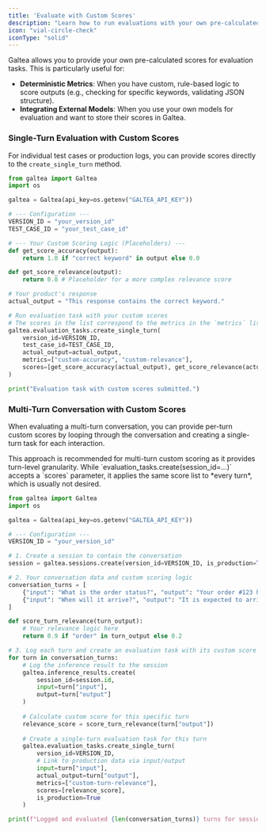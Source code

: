 ```yaml
---
title: 'Evaluate with Custom Scores'
description: "Learn how to run evaluations with your own pre-calculated scores."
icon: "vial-circle-check"
iconType: "solid"
---
```


Galtea allows you to provide your own pre-calculated scores for evaluation tasks. This is particularly useful for:
-   **Deterministic Metrics**: When you have custom, rule-based logic to score outputs (e.g., checking for specific keywords, validating JSON structure).
-   **Integrating External Models**: When you use your own models for evaluation and want to store their scores in Galtea.

### Single-Turn Evaluation with Custom Scores

For individual test cases or production logs, you can provide scores directly to the `create_single_turn` method.

```python
from galtea import Galtea
import os

galtea = Galtea(api_key=os.getenv("GALTEA_API_KEY"))

# --- Configuration ---
VERSION_ID = "your_version_id"
TEST_CASE_ID = "your_test_case_id"

# --- Your Custom Scoring Logic (Placeholders) ---
def get_score_accuracy(output):
    return 1.0 if "correct keyword" in output else 0.0

def get_score_relevance(output):
    return 0.8 # Placeholder for a more complex relevance score

# Your product's response
actual_output = "This response contains the correct keyword."

# Run evaluation task with your custom scores
# The scores in the list correspond to the metrics in the `metrics` list
galtea.evaluation_tasks.create_single_turn(
    version_id=VERSION_ID,
    test_case_id=TEST_CASE_ID,
    actual_output=actual_output,
    metrics=["custom-accuracy", "custom-relevance"],
    scores=[get_score_accuracy(actual_output), get_score_relevance(actual_output)],
)

print("Evaluation task with custom scores submitted.")
```

### Multi-Turn Conversation with Custom Scores

When evaluating a multi-turn conversation, you can provide per-turn custom scores by looping through the conversation and creating a single-turn task for each interaction.

<Note>
This approach is recommended for multi-turn custom scoring as it provides turn-level granularity. While `evaluation_tasks.create(session_id=...)` accepts a `scores` parameter, it applies the same score list to *every turn*, which is usually not desired.
</Note>

```python
from galtea import Galtea
import os

galtea = Galtea(api_key=os.getenv("GALTEA_API_KEY"))

# --- Configuration ---
VERSION_ID = "your_version_id"

# 1. Create a session to contain the conversation
session = galtea.sessions.create(version_id=VERSION_ID, is_production=True)

# 2. Your conversation data and custom scoring logic
conversation_turns = [
    {"input": "What is the order status?", "output": "Your order #123 has shipped."},
    {"input": "When will it arrive?", "output": "It is expected to arrive in 3-5 business days."}
]

def score_turn_relevance(turn_output):
    # Your relevance logic here
    return 0.9 if "order" in turn_output else 0.2

# 3. Log each turn and create an evaluation task with its custom score
for turn in conversation_turns:
    # Log the inference result to the session
    galtea.inference_results.create(
        session_id=session.id,
        input=turn["input"],
        output=turn["output"]
    )
    
    # Calculate custom score for this specific turn
    relevance_score = score_turn_relevance(turn["output"])
    
    # Create a single-turn evaluation task for this turn
    galtea.evaluation_tasks.create_single_turn(
        version_id=VERSION_ID,
        # Link to production data via input/output
        input=turn["input"],
        actual_output=turn["output"],
        metrics=["custom-turn-relevance"],
        scores=[relevance_score],
        is_production=True
    )

print(f"Logged and evaluated {len(conversation_turns)} turns for session {session.id} with custom scores.")
```
